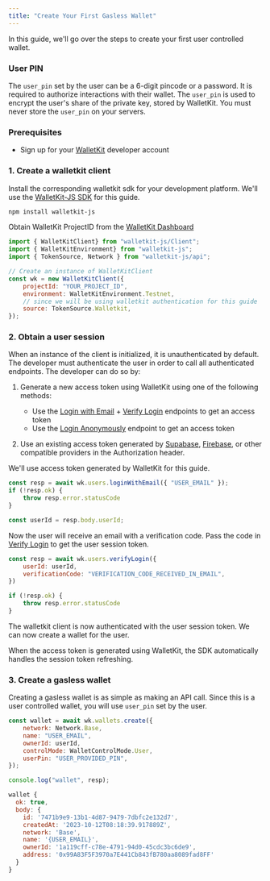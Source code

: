 ```yaml
---
title: "Create Your First Gasless Wallet"
---
```


In this guide, we'll go over the steps to create your first user controlled wallet.

### User PIN

The `user_pin` set by the user can be a 6-digit pincode or a password. It is required to authorize interactions with their wallet.
The `user_pin` is used to encrypt the user's share of the private key, stored by WalletKit.
<Warning>
You must never store the `user_pin` on your servers.
</Warning>

### Prerequisites

- Sign up for your [WalletKit](https://app.usewalletkit.com/) developer account

### 1. Create a walletkit client

Install the corresponding walletkit sdk for your development platform. We'll use the [WalletKit-JS SDK](https://www.npmjs.com/package/walletkit-js) for this guide.

```bash Shell
npm install walletkit-js
```

Obtain WalletKit ProjectID from the [WalletKit Dashboard](https://app.usewalletkit.com/api-keys)

```javascript NextJS
import { WalletKitClient} from "walletkit-js/Client";
import { WalletKitEnvironment} from "walletkit-js";
import { TokenSource, Network } from "walletkit-js/api";

// Create an instance of WalletKitClient
const wk = new WalletKitClient({
    projectId: "YOUR_PROJECT_ID", 
    environment: WalletKitEnvironment.Testnet, 
    // since we will be using walletkit authentication for this guide
    source: TokenSource.Walletkit,
});
```

### 2. Obtain a user session

When an instance of the client is initialized, it is unauthenticated by default. The developer must authenticate the user in order to call all authenticated endpoints. 
The developer can do so by:
1. Generate a new access token using WalletKit using one of the following methods:
    - Use the [Login with Email](/api-reference/users/login-with-email) + [Verify Login](/api-reference/users/verify-login) endpoints to get an access token
    - Use the [Login Anonymously](/api-reference/users/login-anonymously) endpoint to get an access token

2. Use an existing access token generated by [Supabase](https://supabase.io/), [Firebase](https://firebase.google.com/), or other compatible providers in the Authorization header.


We'll use access token generated by WalletKit for this guide.

```javascript NextJS
const resp = await wk.users.loginWithEmail({ "USER_EMAIL" });
if (!resp.ok) {
    throw resp.error.statusCode
}

const userId = resp.body.userId;
```

Now the user will receive an email with a verification code. Pass the code in [Verify Login](/api-reference/users/verify-login) to get the user session token.
```javascript NextJS
const resp = await wk.users.verifyLogin({
    userId: userId,
    verificationCode: "VERIFICATION_CODE_RECEIVED_IN_EMAIL",
})

if (!resp.ok) {
    throw resp.error.statusCode
}
```
The walletkit client is now authenticated with the user session token. We can now create a wallet for the user.

<Tip>
When the access token is generated using WalletKit, the SDK automatically handles the session token refreshing.
</Tip>

### 3. Create a gasless wallet

Creating a gasless wallet is as simple as making an API call. Since this is a user controlled wallet, you will use `user_pin` set by the user.

```javascript NextJS
const wallet = await wk.wallets.create({
    network: Network.Base,
    name: "USER_EMAIL",
    ownerId: userId,
    controlMode: WalletControlMode.User,
    userPin: "USER_PROVIDED_PIN",
});

console.log("wallet", resp);
```

```javascript Example Response
wallet {
  ok: true,
  body: {
    id: '7471b9e9-13b1-4d87-9479-7dbfc2e132d7',
    createdAt: '2023-10-12T08:18:39.917889Z',
    network: 'Base',
    name: '{USER_EMAIL}',
    ownerId: '1a119cff-c78e-4791-94d0-45cdc3bc6de9',
    address: '0x99A83F5F3970a7E441Cb843fB780aa8089fad8FF'
  }
}
```